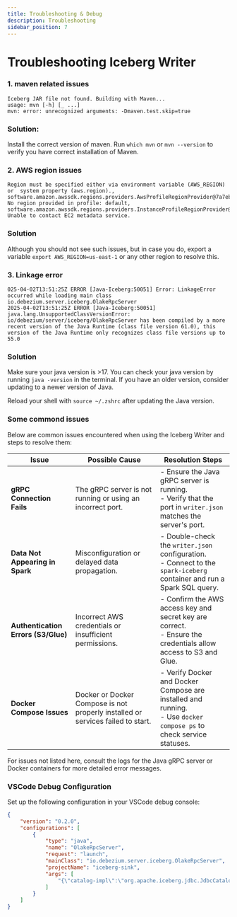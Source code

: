 ```yaml
---
title: Troubleshooting & Debug
description: Troubleshooting
sidebar_position: 7
---
```


# Troubleshooting Iceberg Writer

### 1. maven related issues
```
Iceberg JAR file not found. Building with Maven...
usage: mvn [-h] [_ ...]
mvn: error: unrecognized arguments: -Dmaven.test.skip=true
```

### Solution: 
Install the correct version of maven. Run `which mvn` or `mvn --version` to verify you have correct installation of Maven.


### 2. AWS region issues
```
Region must be specified either via environment variable (AWS_REGION) or  system property (aws.region)., software.amazon.awssdk.regions.providers.AwsProfileRegionProvider@7a7eb56e: No region provided in profile: default, software.amazon.awssdk.regions.providers.InstanceProfileRegionProvider@241d5e60: Unable to contact EC2 metadata service.
```


### Solution
Although you should not see such issues, but in case you do, export a variable `export AWS_REGION=us-east-1` or any other region to resolve this.


### 3. Linkage error
```
025-04-02T13:51:25Z ERROR [Java-Iceberg:50051] Error: LinkageError occurred while loading main class io.debezium.server.iceberg.OlakeRpcServer
2025-04-02T13:51:25Z ERROR [Java-Iceberg:50051] 	java.lang.UnsupportedClassVersionError: io/debezium/server/iceberg/OlakeRpcServer has been compiled by a more recent version of the Java Runtime (class file version 61.0), this version of the Java Runtime only recognizes class file versions up to 55.0
```

### Solution
Make sure your java version is >17. You can check your java version by running `java -version` in the terminal. If you have an older version, consider updating to a newer version of Java.

Reload your shell with `source ~/.zshrc` after updating the Java version.

### Some commond issues

Below are common issues encountered when using the Iceberg Writer and steps to resolve them:

| Issue                                  | Possible Cause                                                | Resolution Steps                                                                                          |
|----------------------------------------|---------------------------------------------------------------|-----------------------------------------------------------------------------------------------------------|
| **gRPC Connection Fails**              | The gRPC server is not running or using an incorrect port.     | - Ensure the Java gRPC server is running.<br/>- Verify that the port in `writer.json` matches the server's port. |
| **Data Not Appearing in Spark**        | Misconfiguration or delayed data propagation.                 | - Double-check the `writer.json` configuration.<br/>- Connect to the `spark-iceberg` container and run a Spark SQL query.  |
| **Authentication Errors (S3/Glue)**    | Incorrect AWS credentials or insufficient permissions.         | - Confirm the AWS access key and secret key are correct.<br/>- Ensure the credentials allow access to S3 and Glue.  |
| **Docker Compose Issues**              | Docker or Docker Compose is not properly installed or services failed to start. | - Verify Docker and Docker Compose are installed and running.<br/>- Use `docker compose ps` to check service statuses. |

For issues not listed here, consult the logs for the Java gRPC server or Docker containers for more detailed error messages.



### VSCode Debug Configuration

Set up the following configuration in your VSCode debug console:

```json
{
    "version": "0.2.0",
    "configurations": [
        {
            "type": "java",
            "name": "OlakeRpcServer",
            "request": "launch",
            "mainClass": "io.debezium.server.iceberg.OlakeRpcServer",
            "projectName": "iceberg-sink",
            "args": [
                "{\"catalog-impl\":\"org.apache.iceberg.jdbc.JdbcCatalog\",\"catalog-name\":\"olake_iceberg\",\"io-impl\":\"org.apache.iceberg.aws.s3.S3FileIO\",\"jdbc.password\":\"password\",\"jdbc.user\":\"iceberg\",\"port\":\"50051\",\"s3.access-key-id\":\"admin\",\"s3.endpoint\":\"http://localhost:9000\",\"s3.path-style-access\":\"true\",\"s3.secret-access-key\":\"password\",\"s3.ssl-enabled\":\"false\", \"s3.region\":\"us-east-1\",\"table-namespace\":\"olake_iceberg\",\"table-prefix\":\"\",\"upsert\":\"false\",\"upsert-keep-deletes\":\"true\",\"uri\":\"jdbc:postgresql://localhost:5432/iceberg\",\"warehouse\":\"s3a://warehouse\",\"write.format.default\":\"parquet\"}"
            ]
        }
    ]
}
```



